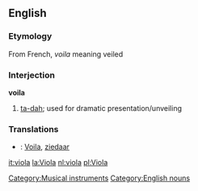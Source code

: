 ==English==
{{wikipedia}}
===Etymology===
From French, ''voila'' meaning veiled

===Interjection===
'''voila'''
#[[ta-dah]]; used for dramatic presentation/unveiling

===Translations===
*{{nl}}: [[Voila]], [[ziedaar]]

[[Category:Musical instruments]]
[[Category:English nouns]]

[[it:viola]]
[[la:Viola]]
[[nl:viola]]
[[pl:Viola]]